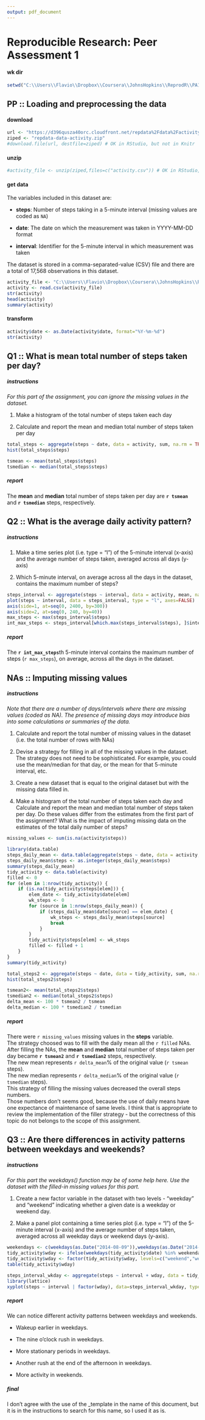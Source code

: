```yaml
---
output: pdf_document
---
```

# Reproducible Research: Peer Assessment 1
#### wk dir
```r
setwd("C:\\Users\\Flavio\\Dropbox\\Coursera\\JohnsHopkins\\ReprodR\\PA1")
```
## PP :: Loading and preprocessing the data
#### download
```r
url <- "https://d396qusza40orc.cloudfront.net/repdata%2Fdata%2Factivity.zip"
ziped <- "repdata-data-activity.zip"
#download.file(url, destfile=ziped) # OK in RStudio, but not in Knitr
```
#### unzip
```r
#activity_file <- unzip(ziped,files=c("activity.csv")) # OK in RStudio, but not in Knitr
```
#### get data

The variables included in this dataset are:

* **steps**: Number of steps taking in a 5-minute interval (missing values are coded as `NA`)

* **date**: The date on which the measurement was taken in YYYY-MM-DD format

* **interval**: Identifier for the 5-minute interval in which measurement was taken

The dataset is stored in a comma-separated-value (CSV) file and there are a total of 17,568 observations in this dataset.
```r
activity_file <- "C:\\Users\\Flavio\\Dropbox\\Coursera\\JohnsHopkins\\ReprodR\\PA1\\activity.csv"
activity <- read.csv(activity_file)
str(activity)
head(activity)
summary(activity)
```

#### transform
```r
activity$date <- as.Date(activity$date, format="%Y-%m-%d")
str(activity)
```
## Q1 :: What is mean total number of steps taken per day?

##### instructions

*For this part of the assignment, you can ignore the missing values in the dataset.*

1. Make a histogram of the total number of steps taken each day

2. Calculate and report the mean and median total number of steps taken per day
```r
total_steps <- aggregate(steps ~ date, data = activity, sum, na.rm = TRUE)
hist(total_steps$steps)

tsmean <- mean(total_steps$steps)
tsmedian <- median(total_steps$steps)
```    
##### report

The **mean** and **median** total number of steps taken per day are **`r tsmean`** and **`r tsmedian`** steps, respectively.

## Q2 :: What is the average daily activity pattern?

##### instructions

1. Make a time series plot (i.e. type = "l") of the 5-minute interval (x-axis) and the average number of steps taken, averaged across all days (y-axis)

2. Which 5-minute interval, on average across all the days in the dataset, contains the maximum number of steps?

```r
steps_interval <- aggregate(steps ~ interval, data = activity, mean, na.rm = TRUE)
plot(steps ~ interval, data = steps_interval, type = "l", axes=FALSE)
axis(side=1, at=seq(0, 2400, by=300))
axis(side=2, at=seq(0, 240, by=40))
max_steps <- max(steps_interval$steps)
int_max_steps <- steps_interval[which.max(steps_interval$steps), ]$interval
```
##### report
The **`r int_max_steps`**th 5-minute interval contains the maximum number of steps (`r max_steps`), on average, across all the days in the dataset.

## NAs :: Imputing missing values

##### instructions

*Note that there are a number of days/intervals where there are missing values (coded as NA). The presence of missing days may introduce bias into some calculations or summaries of the data.*

1. Calculate and report the total number of missing values in the dataset (i.e. the total number of rows with NAs)

2. Devise a strategy for filling in all of the missing values in the dataset. The strategy does not need to be sophisticated. For example, you could use the mean/median for that day, or the mean for that 5-minute interval, etc.

3. Create a new dataset that is equal to the original dataset but with the missing data filled in.

4. Make a histogram of the total number of steps taken each day and Calculate and report the mean and median total number of steps taken per day. Do these values differ from the estimates from the first part of the assignment? What is the impact of imputing missing data on the estimates of the total daily number of steps?

```r
missing_values <- sum(is.na(activity$steps))
```
```r
library(data.table)
steps_daily_mean <- data.table(aggregate(steps ~ date, data = activity, mean, na.rm = TRUE))
steps_daily_mean$steps <- as.integer(steps_daily_mean$steps)
summary(steps_daily_mean)
tidy_activity <- data.table(activity)
filled <- 0
for (elem in 1:nrow(tidy_activity)) {
    if (is.na(tidy_activity$steps[elem])) {
        elem_date <- tidy_activity$date[elem]
        wk_steps <- 0
        for (source in 1:nrow(steps_daily_mean)) {
            if (steps_daily_mean$date[source] == elem_date) {
                wk_steps <- steps_daily_mean$steps[source]
                break
            }
        }
        tidy_activity$steps[elem] <- wk_steps
        filled <- filled + 1
    }
}
summary(tidy_activity)
```

```r
total_steps2 <- aggregate(steps ~ date, data = tidy_activity, sum, na.rm = TRUE)
hist(total_steps2$steps)

tsmean2<- mean(total_steps2$steps)
tsmedian2 <- median(total_steps2$steps)
delta_mean <- 100 * tsmean2 / tsmean
delta_median <- 100 * tsmedian2 / tsmedian
```
##### report
There were `r missing_values` missing values in the **steps** variable.  
The strategy choosed was to fill with the daily mean all the `r filled` NAs.  
After filling the NAs, the **mean** and **median** total number of steps taken per day became **`r tsmean2`** and **`r tsmedian2`** steps, respectively.  
The new mean represents `r delta_mean`% of the original value (`r tsmean` steps).  
The new median represents `r delta_median`% of the original value (`r tsmedian` steps).  
This strategy of filling the missing values decreased the overall steps numbers.  
Those numbers don't seems good, because the use of daily means have one expectance of maintenance of same levels. I think that is appropriate to review the implementation of the filler strategy - but the correctness of this topic do not belongs to the scope of this assignment.

## Q3 :: Are there differences in activity patterns between weekdays and weekends?

##### instructions

*For this part the weekdays() function may be of some help here. Use the dataset with the filled-in missing values for this part.*  

1. Create a new factor variable in the dataset with two levels - "weekday" and "weekend" indicating whether a given date is a weekday or weekend day.  

2. Make a panel plot containing a time series plot (i.e. type = "l") of the 5-minute interval (x-axis) and the average number of steps taken, averaged across all weekday days or weekend days (y-axis).  

```r
weekendays <- c(weekdays(as.Date("2014-08-09")),weekdays(as.Date("2014-08-10")))
tidy_activity$wday <- ifelse(weekdays(tidy_activity$date) %in% weekendays, "weekend", "weekday")
tidy_activity$wday <- factor(tidy_activity$wday, levels=c("weekend","weekday"))
table(tidy_activity$wday)
```

```r
steps_interval_wkday <- aggregate(steps ~ interval + wday, data = tidy_activity, mean)
library(lattice)
xyplot(steps ~ interval | factor(wday), data=steps_interval_wkday, type="l", aspect=1/2)
```

##### report
We can notice different activity patterns between weekdays and weekends. 

* Wakeup earlier in weekdays.  

* The nine o'clock rush in weekdays.  

* More stationary periods in weekdays.  

* Another rush at the end of the afternoon in weekdays.  

* More activity in weekends.

##### final
  
I don't agree with the use of the _template in the name of this document, but it is in the instructions to search for this name, so I used it as is. 
